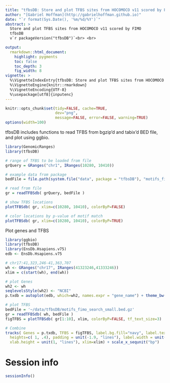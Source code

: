 ```yaml
---
title: "tfbsDB: Store and plot TFBS sites from HOCOMOCO v11 scored by FIMO"
author: "[Gabriel Hoffman](http://gabrielhoffman.github.io)"
date: "`r format(Sys.Date(), '%m/%d/%Y')`"
abstract: > 
  Store and plot TFBS sites from HOCOMOCO v11 scored by FIMO
  tfbsDB 
  v`r packageVersion("tfbsDB")`<br> <br> 

output:
  rmarkdown::html_document:
    highlight: pygments
    toc: false
    toc_depth: 3
    fig_width: 8
vignette: >
  %\VignetteIndexEntry{tfbsDB: Store and plot TFBS sites from HOCOMOCO v11 scored by FIMO}
  %\VignetteEngine{knitr::rmarkdown}
  %\VignetteEncoding{UTF-8}
  %\usepackage[utf8]{inputenc}
---
```


<!---
cd /Users/gabrielhoffman/workspace/repos/
R
library('knitr')
rmarkdown::render('tfbsDB/vignettes/tfbsDB.Rmd')

# documentation
LOCATION=/Users/gabrielhoffman/workspace/repos/tfbsDB
rm -f ${LOCATION}/man/*.Rd
Rscript -e "library(roxygen2); roxygenise('${LOCATION}')"; 

library(roxygen2); 
roxygenise('/Users/gabrielhoffman/workspace/repos/tfbsDB')

R CMD build tfbsDB

R CMD INSTALL tfbsDB

R CMD check tfbsDB

R CMD BiocCheck tfbsDB

--->

```r
knitr::opts_chunk$set(tidy=FALSE, cache=TRUE,
                      dev="png",
                      message=FALSE, error=FALSE, warning=TRUE)
options(width=100)
```	

tfbsDB includes functions to read TFBS from bgzip'd and tabix'd BED file, and plot using ggbio.
```r
library(GenomicRanges)
library(tfbsDB)

# range of TFBS to be loaded from file
grQuery = GRanges("chr1", IRanges(10280, 10410))

# example data from package
bedFile = file.path(system.file("data", package = "tfbsDB"), "motifs_fimo_exmaple.bed.gz")

# read from file
gr = readTFBSdb( grQuery, bedFile )

# show TFBS locations
plotTFBSdb( gr, xlim=c(10280, 10410), colorByP=FALSE)

# color locations by p-value of motif match
plotTFBSdb( gr, xlim=c(10280, 10410), colorByP=TRUE)
```

Plot genes and TFBS
```r
library(ggbio)
library(tfbsDB)
library(EnsDb.Hsapiens.v75)
edb <- EnsDb.Hsapiens.v75

# chr17:41,323,246-41,363,707
wh <- GRanges("chr17", IRanges(41323246,41333246))
xlim = c(start(wh), end(wh))

# plot Genes
wh2 <- wh
seqlevelsStyle(wh2) <- "NCBI"
p.txdb = autoplot(edb, which=wh2, names.expr = "gene_name") + theme_bw(20) 

# plot TFBS
bedFile = '~/data/tfbsDB/motifs_fimo_search_small.bed.gz'
gr = readTFBSdb( wh, bedFile )
figTFBS = plotTFBSdb( gr[1:10], xlim, colorByP=FALSE, tf_text_size=3) 

# Combine
tracks( Genes = p.txdb, TFBS = figTFBS, label.bg.fill="navy", label.text.color="white", 
  heights=c( 1, .4), padding = unit(-1.9, "lines"), label.width = unit(1.5, "lines"), 
  xlab.height = unit(1, "lines"), xlim=xlim) + scale_x_sequnit("bp")
```



# Session info
```r
sessionInfo()
```


